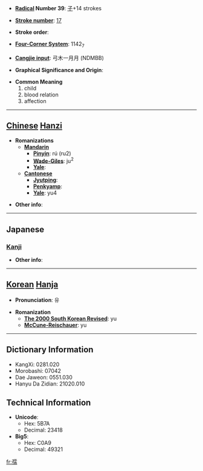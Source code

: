 * '''[[Wiktionary:Chinese radical index| Radical]] Number 39''': [[Wiktionary:Chinese radical index 子|子]]+14 strokes

* '''[[Wiktionary:Chinese total strokes index|Stroke number]]''': [[Wiktionary:Chinese total strokes index 17|17]]

* '''Stroke order''': 

* '''[[Wiktionary:Chinese four corner index|Four-Corner System]]''': 1142<sub>7</sub>

* '''[[Wiktionary:Chinese Cangjie index|Cangjie input]]''': 弓木一月月 (NDMBB)

* '''Graphical Significance and Origin''': 

* '''Common Meaning'''
*#child
*# blood relation
*# affection


----

== [[Chinese]] [[Hanzi]] ==

* '''Romanizations'''
** '''[[Mandarin]]'''
*** '''[[Pinyin]]''': rú (ru2)
*** '''[[Wade-Giles]]''': ju<sup>2</sup>
*** '''[[Yale]]''': 
** '''[[Cantonese]]'''
*** '''[[Jyutping]]''':
*** '''[[Penkyamp]]''': 
*** '''[[Yale]]''': yu4

* '''Other info''': 

----

==Japanese==
===[[Kanji]]===
{{kanji|on readings=[[じゅ]] (ju)|kun readings=[[ちのみご]] (chinomigo), [[おさない]] (osanai)}}

* '''Other info''':  

----

== [[Korean]] [[Hanja]] ==

* '''Pronunciation''': 유

* '''Romanization'''
** '''[[The 2000 South Korean Revised Romanization|The 2000 South Korean Revised]]''': yu
** '''[[McCune-Reischauer]]''': yu

----

== Dictionary Information ==

* KangXi: 0281.020
* Morobashi: 07042
* Dae Jaweon: 0551.030
* Hanyu Da Zidian: 21020.010

== Technical Information ==

* '''Unicode''':
** Hex: 5B7A
** Decimal: 23418
* '''Big5''':
** Hex: C0A9
** Decimal: 49321

[[fr:孺]]